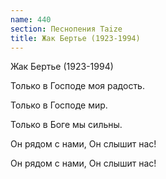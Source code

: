 ```yaml
---
name: 440
section: Песнопения Taize
title: Жак Бертье (1923-1994)
---
```

Жак Бертье (1923-1994)


Только в Господе моя радость.

Только в Господе мир.

Только в Боге мы сильны.

Он рядом с нами, Он слышит нас!

Он рядом с нами, Он слышит нас!